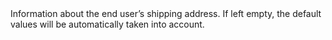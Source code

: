   

  
<ParamField body="Shipping" type="string" >     
Information about the end user’s shipping address. If left empty, the default values will be automatically taken into account.   

<Expandable title="properties"><FirstName />  
<LastName />  
<Address1 />  
  

</Expandable> 
</ParamField>